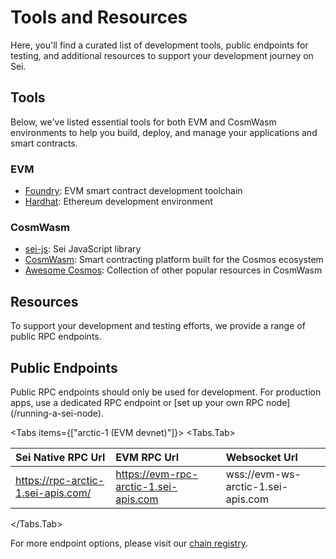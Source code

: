 
# Tools and Resources

Here, you'll find a curated list of development tools, public endpoints for testing, and additional resources to support your development journey on Sei.

## Tools

Below, we've listed essential tools for both EVM and CosmWasm environments to help you build, deploy, and manage your applications and smart contracts.

### EVM

- [Foundry](https://getfoundry.sh/): EVM smart contract development toolchain
- [Hardhat](https://hardhat.org/): Ethereum development environment

### CosmWasm

- [sei-js](https://github.com/sei-protocol/sei-js/): Sei JavaScript library
- [CosmWasm](https://docs.cosmwasm.com/docs/): Smart contracting platform built for the Cosmos ecosystem
- [Awesome Cosmos](https://github.com/cosmos/awesome-cosmos): Collection of other popular resources in CosmWasm

## Resources

To support your development and testing efforts, we provide a range of public RPC endpoints.

## Public Endpoints

<Callout type="warning">
  Public RPC endpoints should only be used for development. For production apps,
  use a dedicated RPC endpoint or [set up your own RPC
  node](/running-a-sei-node).
</Callout>

<Tabs items={["arctic-1 (EVM devnet)"]}>
  <Tabs.Tab>

| Sei Native RPC Url                 | EVM RPC Url                           | Websocket Url                      |
| :--------------------------------- | :------------------------------------ | :--------------------------------- |
| https://rpc-arctic-1.sei-apis.com/ | https://evm-rpc-arctic-1.sei-apis.com | wss://evm-ws-arctic-1.sei-apis.com |

  </Tabs.Tab>
</Tabs>

For more endpoint options, please visit our [chain registry](https://github.com/sei-protocol/chain-registry/blob/main/chains.json).
